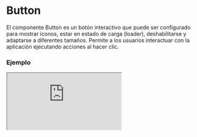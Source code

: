 # Button

El componente Button es un botón interactivo que puede ser configurado para mostrar íconos, estar en estado de carga (loader), deshabilitarse y adaptarse a diferentes tamaños. Permite a los usuarios interactuar con la aplicación ejecutando acciones al hacer clic.


### Ejemplo

<Iframe minHeightIframe="30dvh" src="https://fenextjs-component-storybook.vercel.app/iframe.html?args=&id=component-button--index&viewMode=story" />

### Importacion

Para importar el componente Button, se puede hacer desde fenextjs

```tsx copy
import { Button } from "fenextjs";
```

### Parametros

| Parametro | Tipo | Requerido | Default | Descripcion |
| --------- | ---- | --------- | ------- | ----------- |
| loader | boolean | no | false | Si el botón está en estado de carga, mostrando un indicador de carga (spinner) y deshabilitado para otras acciones. |
| disabled | boolean | no | false | Si el botón está deshabilitado, impidiendo cualquier interacción. |
| onClick | function | no |  | Función que se ejecuta cuando se hace clic en el botón (solo si no está deshabilitado o en estado de carga). |
| onClickDisabled | function | no |  | Función que se ejecuta cuando se hace clic en el botón estando deshabilitado. |
| icon | ReactNode | no | undefined | El ícono que se mostrará dentro del botón. |
| isBtn | boolean | no | true | Si se renderiza el componente como un botón (`<button>`) o como un `<div>`. |
| size | "extra-small" \| "small" \| "normal" \| "strong" \| "extra-strong" | no | "normal" | El tamaño del botón. |
| full | boolean | no | false | Si el botón debe ocupar todo el ancho disponible. |
| className | string | no | "" | Clase personalizada para el componente Button. |
| classNameLoader | string | no | "" | Clase personalizada para el componente Loader dentro del botón cuando está en estado de carga. |

### Storybook

Para ver el storybook del componente lo puede hacer con este [link](https://fenextjs-component-storybook.vercel.app/?path=/story/component-button--index)

### Usos

- Botón básico

```tsx copy
<Button>Click me</Button>
```

- Botón con ícono

```tsx copy
<Button icon={<img src="/icon.svg" alt="Icon" />}>Click me</Button>
```

- Botón en estado de carga

```tsx copy
<Button loader={true}>Loading...</Button>
```

- Botón deshabilitado

```tsx copy
<Button disabled={true}>Disabled</Button>
```

- Botón con tamaño personalizado

```tsx copy
<Button size="strong">Strong Button</Button>
```

- Botón con ancho completo

```tsx copy
<Button full={true}>Full Width Button</Button>
```

